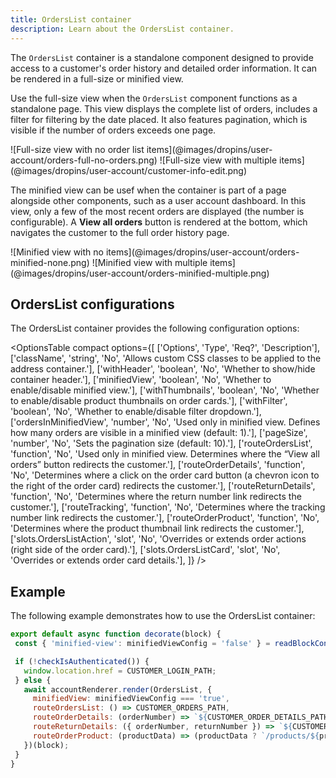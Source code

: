 ```yaml
---
title: OrdersList container
description: Learn about the OrdersList container.
---
```



The `OrdersList` container is a standalone component designed to provide access to a customer's order history and detailed order information. It can be rendered in a full-size or minified view.

Use the full-size view when the `OrdersList` component functions as a standalone page. This view displays the complete list of orders, includes a filter for filtering by the date placed. It also features pagination, which is visible if the number of orders exceeds one page.

<Diagram caption="Full-size view with no order list items">
  ![Full-size view with no order list items](@images/dropins/user-account/orders-full-no-orders.png)
</Diagram>

<Diagram caption="Full-size view with multiple items">
  ![Full-size view with multiple items](@images/dropins/user-account/customer-info-edit.png)
</Diagram>

The minified view can be usef when the container is part of a page alongside other components, such as a user account dashboard. In this view, only a few of the most recent orders are displayed (the number is configurable). A **View all orders** button is rendered at the bottom, which navigates the customer to the full order history page.

<Diagram caption="Minified view with no items">
  ![Minified view with no items](@images/dropins/user-account/orders-minified-none.png)
</Diagram>

<Diagram caption="Minified view with multiple items">
  ![Minified view with multiple items](@images/dropins/user-account/orders-minified-multiple.png)
</Diagram>

## OrdersList configurations

The OrdersList container provides the following configuration options:

<OptionsTable
compact
    options={[
        ['Options', 'Type', 'Req?', 'Description'],
        ['className', 'string', 'No', 'Allows custom CSS classes to be applied to the address container.'],
        ['withHeader', 'boolean', 'No', 'Whether to show/hide container header.'],
        ['minifiedView', 'boolean', 'No', 'Whether to enable/disable minified view.'],
        ['withThumbnails', 'boolean', 'No', 'Whether to enable/disable product thumbnails on order cards.'],
        ['withFilter', 'boolean', 'No', 'Whether to enable/disable filter dropdown.'],
        ['ordersInMinifiedView', 'number', 'No', 'Used only in minified view. Defines how many orders are visible in a minified view (default: 1).'],
        ['pageSize', 'number', 'No', 'Sets the  pagination size (default: 10).'],
        ['routeOrdersList', 'function', 'No', 'Used only in minified view. Determines where the “View all orders” button redirects the customer.'],
        ['routeOrderDetails', 'function', 'No', 'Determines where a click on the order card button (a chevron icon to the right of the order card) redirects the customer.'],
        ['routeReturnDetails', 'function', 'No', 'Determines where the return number link redirects the customer.'],
        ['routeTracking', 'function', 'No', 'Determines where the tracking number link redirects the customer.'],
        ['routeOrderProduct', 'function', 'No', 'Determines where the product thumbnail link redirects the customer.'],
        ['slots.OrdersListAction', 'slot', 'No', 'Overrides or extends order actions (right side of the order card).'],
        ['slots.OrdersListCard', 'slot', 'No', 'Overrides or extends order card details.'],
    ]}
/>

## Example

The following example demonstrates how to use the OrdersList container:

```javascript
export default async function decorate(block) {
 const { 'minified-view': minifiedViewConfig = 'false' } = readBlockConfig(block);

 if (!checkIsAuthenticated()) {
   window.location.href = CUSTOMER_LOGIN_PATH;
 } else {
   await accountRenderer.render(OrdersList, {
     minifiedView: minifiedViewConfig === 'true',
     routeOrdersList: () => CUSTOMER_ORDERS_PATH,
     routeOrderDetails: (orderNumber) => `${CUSTOMER_ORDER_DETAILS_PATH}?orderRef=${orderNumber}`,
     routeReturnDetails: ({ orderNumber, returnNumber }) => `${CUSTOMER_RETURN_DETAILS_PATH}?orderRef=${orderNumber}&returnRef=${returnNumber}`,
     routeOrderProduct: (productData) => (productData ? `/products/${productData.product.urlKey}/${productData.product.sku}` : '#'),
   })(block);
 }
}
```
